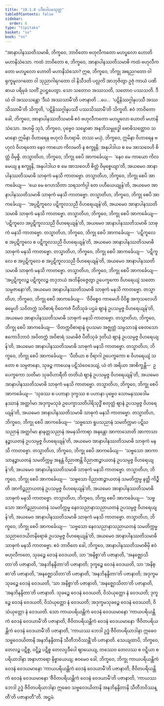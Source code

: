 ```yaml
---
title: "10.1.8 ပဒီပေါပမသုတ္တ"
tableOfContents: false
sidebar:
  order: 8
type: "tipitaka"
basket: "su"
book: "sn"
---
```



<DynamicBreadcrumb />

<Division number="984" book="sn" e="ch" v="18" p="429">

<Paragraph number="1671" book="sn">
“အာနာပါနဿတိသမာဓိ, ဘိက္ခဝေ, ဘာဝိတော ဗဟုလီကတော မဟပ္ဖလော ဟောတိ မဟာနိသံသော. ကထံ ဘာဝိတော စ, ဘိက္ခဝေ, အာနာပါနဿတိသမာဓိ ကထံ ဗဟုလီကတော မဟပ္ဖလော ဟောတိ မဟာနိသံသော?
</Paragraph>

<Paragraph number="1672" book="sn">
ဣဓ, ဘိက္ခဝေ, ဘိက္ခု အရညဂတော ဝါ ရုက္ခမူလဂတော ဝါ သုညာဂါရဂတော ဝါ နိသီဒတိ ပလ္လင်္ကံ အာဘုဇိတွာ ဥဇုံ ကာယံ ပဏိဓာယ ပရိမုခံ သတိံ ဥပဋ္ဌပေတွာ. သော သတောဝ အဿသတိ, သတောဝ ပဿသတိ. ဒီဃံ ဝါ အဿသန္တော ‘ဒီဃံ အဿသာမီ’တိ ပဇာနာတိ …ပေ…  ‘ပဋိနိဿဂ္ဂါနုပဿီ အဿသိဿာမီ’တိ သိက္ခတိ, ‘ပဋိနိဿဂ္ဂါနုပဿီ ပဿသိဿာမီ’တိ သိက္ခတိ. ဧဝံ ဘာဝိတော ခေါ, ဘိက္ခဝေ, အာနာပါနဿတိသမာဓိ ဧဝံ ဗဟုလီကတော မဟပ္ဖလော ဟောတိ မဟာနိသံသော.
</Paragraph>

<Paragraph number="1673" book="sn">
အဟမ္ပိ သုဒံ, ဘိက္ခဝေ, ပုဗ္ဗေဝ သမ္ဗောဓာ အနဘိသမ္ဗုဒ္ဓေါ ဗောဓိသတ္တောဝ သမာနော ဣမိနာ ဝိဟာရေန ဗဟုလံ ဝိဟရာမိ. တဿ မယှံ, ဘိက္ခဝေ, ဣမိနာ ဝိဟာရေန ဗဟုလံ ဝိဟရတော နေဝ ကာယော ကိလမတိ န စက္ခူနိ; အနုပါဒါယ စ မေ အာသဝေဟိ စိတ္တံ ဝိမုစ္စိ.
</Paragraph>

<Paragraph number="1674" book="sn">
တသ္မာတိဟ, ဘိက္ခဝေ, ဘိက္ခု စေပိ အာကင်္ခေယျ—  ‘နေဝ မေ ကာယော ကိလမေယျ န စက္ခူနိ, အနုပါဒါယ စ မေ အာသဝေဟိ စိတ္တံ ဝိမုစ္စေယျာ’တိ, အယမေဝ အာနာပါနဿတိသမာဓိ သာဓုကံ မနသိ ကာတဗ္ဗော.
</Paragraph>

<Paragraph number="1675" book="sn">
တသ္မာတိဟ, ဘိက္ခဝေ, ဘိက္ခု စေပိ အာကင်္ခေယျ—  ‘ယေ မေ ဂေဟသိတာ သရသင်္ကပ္ပါ တေ ပဟီယေယျုန်’တိ, အယမေဝ အာနာပါနဿတိသမာဓိ သာဓုကံ မနသိ ကာတဗ္ဗော.
</Paragraph>

<Paragraph number="1676" book="sn">
တသ္မာတိဟ, ဘိက္ခဝေ, ဘိက္ခု စေပိ အာကင်္ခေယျ—  ‘အပ္ပဋိကူလေ ပဋိကူလသညီ ဝိဟရေယျန်’တိ, အယမေဝ အာနာပါနဿတိသမာဓိ သာဓုကံ မနသိ ကာတဗ္ဗော.
</Paragraph>

<Paragraph number="1677" book="sn">
တသ္မာတိဟ, ဘိက္ခဝေ, ဘိက္ခု စေပိ အာကင်္ခေယျ—  ‘ပဋိကူလေ အပ္ပဋိကူလသညီ ဝိဟရေယျန်’တိ, အယမေဝ အာနာပါနဿတိသမာဓိ သာဓုကံ မနသိ ကာတဗ္ဗော.
</Paragraph>

<Paragraph number="1678" book="sn">
တသ္မာတိဟ, ဘိက္ခဝေ, ဘိက္ခု စေပိ အာကင်္ခေယျ—  ‘ပဋိကူလေ စ အပ္ပဋိကူလေ စ ပဋိကူလသညီ ဝိဟရေယျန်’တိ, အယမေဝ အာနာပါနဿတိသမာဓိ သာဓုကံ မနသိ ကာတဗ္ဗော.
</Paragraph>

<Paragraph number="1679" book="sn">
တသ္မာတိဟ, ဘိက္ခဝေ, ဘိက္ခု စေပိ အာကင်္ခေယျ—  ‘ပဋိကူလေ စ အပ္ပဋိကူလေ စ အပ္ပဋိကူလသညီ ဝိဟရေယျန်’တိ, အယမေဝ အာနာပါနဿတိသမာဓိ သာဓုကံ မနသိ ကာတဗ္ဗော.
</Paragraph>

<Paragraph number="1680" book="sn">
တသ္မာတိဟ, ဘိက္ခဝေ, ဘိက္ခု စေပိ အာကင်္ခေယျ—  ‘အပ္ပဋိကူလဉ္စ ပဋိကူလဉ္စ တဒုဘယံ အဘိနိဝဇ္ဇေတွာ ဥပေက္ခကော ဝိဟရေယျံ သတော သမ္ပဇာနော’တိ, အယမေဝ အာနာပါနဿတိသမာဓိ သာဓုကံ မနသိ ကာတဗ္ဗော.
</Paragraph>

<Paragraph number="1681" book="sn">
တသ္မာတိဟ, ဘိက္ခဝေ, ဘိက္ခု စေပိ အာကင်္ခေယျ—  ‘ဝိဝိစ္စေဝ ကာမေဟိ ဝိဝိစ္စ အကုသလေဟိ ဓမ္မေဟိ သဝိတက္ကံ သဝိစာရံ ဝိဝေကဇံ ပီတိသုခံ ပဌမံ ဈာနံ ဥပသမ္ပဇ္ဇ ဝိဟရေယျန်’တိ, အယမေဝ အာနာပါနဿတိသမာဓိ သာဓုကံ မနသိ ကာတဗ္ဗော.
</Paragraph>

<Paragraph number="1682" book="sn">
တသ္မာတိဟ, ဘိက္ခဝေ, ဘိက္ခု စေပိ အာကင်္ခေယျ—  ‘ဝိတက္ကဝိစာရာနံ ဝူပသမာ အဇ္ဈတ္တံ သမ္ပသာဒနံ စေတသော ဧကောဒိဘာဝံ အဝိတက္ကံ အဝိစာရံ သမာဓိဇံ ပီတိသုခံ ဒုတိယံ ဈာနံ ဥပသမ္ပဇ္ဇ ဝိဟရေယျန်’တိ, အယမေဝ အာနာပါနဿတိသမာဓိ သာဓုကံ မနသိ ကာတဗ္ဗော.
</Paragraph>

<Paragraph number="1683" book="sn">
တသ္မာတိဟ, ဘိက္ခဝေ, ဘိက္ခု စေပိ အာကင်္ခေယျ—  ‘ပီတိယာ စ ဝိရာဂါ ဥပေက္ခကော စ ဝိဟရေယျံ သတော စ သမ္ပဇာနော, သုခဉ္စ ကာယေန ပဋိသံဝေဒေယျံ, ယံ တံ အရိယာ အာစိက္ခန္တိ—  ဥပေက္ခကော သတိမာ သုခဝိဟာရီတိ တတိယံ ဈာနံ ဥပသမ္ပဇ္ဇ ဝိဟရေယျန်’တိ, အယမေဝ အာနာပါနဿတိသမာဓိ သာဓုကံ မနသိ ကာတဗ္ဗော.
</Paragraph>

<Paragraph number="1684" book="sn">
တသ္မာတိဟ, ဘိက္ခဝေ, ဘိက္ခု စေပိ အာကင်္ခေယျ—  ‘သုခဿ စ ပဟာနာ ဒုက္ခဿ စ ပဟာနာ ပုဗ္ဗေဝ သောမနဿဒေါမနဿာနံ အတ္ထင်္ဂမာ အဒုက္ခမသုခံ ဥပေက္ခာသတိပါရိသုဒ္ဓိံ စတုတ္ထံ ဈာနံ ဥပသမ္ပဇ္ဇ ဝိဟရေယျန်’တိ, အယမေဝ အာနာပါနဿတိသမာဓိ သာဓုကံ မနသိ ကာတဗ္ဗော.
</Paragraph>

<Paragraph number="1685" book="sn">
တသ္မာတိဟ, ဘိက္ခဝေ, ဘိက္ခု စေပိ အာကင်္ခေယျ—  ‘သဗ္ဗသော ရူပသညာနံ သမတိက္ကမာ ပဋိဃသညာနံ အတ္ထင်္ဂမာ နာနတ္တသညာနံ အမနသိကာရာ အနန္တော အာကာသောတိ အာကာသာနဉ္စာယတနံ ဥပသမ္ပဇ္ဇ ဝိဟရေယျန်’တိ, အယမေဝ အာနာပါနဿတိသမာဓိ သာဓုကံ မနသိ ကာတဗ္ဗော.
</Paragraph>

<Paragraph number="1686" book="sn">
တသ္မာတိဟ, ဘိက္ခဝေ, ဘိက္ခု စေပိ အာကင်္ခေယျ—  ‘သဗ္ဗသော အာကာသာနဉ္စာယတနံ သမတိက္ကမ္မ အနန္တံ ဝိညာဏန္တိ ဝိညာဏဉ္စာယတနံ ဥပသမ္ပဇ္ဇ ဝိဟရေယျန်’တိ, အယမေဝ အာနာပါနဿတိသမာဓိ သာဓုကံ မနသိ ကာတဗ္ဗော.
</Paragraph>

<Paragraph number="1687" book="sn">
တသ္မာတိဟ, ဘိက္ခဝေ, ဘိက္ခု စေပိ အာကင်္ခေယျ—  ‘သဗ္ဗသော ဝိညာဏဉ္စာယတနံ သမတိက္ကမ္မ နတ္ထိ ကိဉ္စီတိ အာကိဉ္စညာယတနံ ဥပသမ္ပဇ္ဇ ဝိဟရေယျန်’တိ, အယမေဝ အာနာပါနဿတိသမာဓိ သာဓုကံ မနသိ ကာတဗ္ဗော.
</Paragraph>

<Paragraph number="1688" book="sn">
တသ္မာတိဟ, ဘိက္ခဝေ, ဘိက္ခု စေပိ အာကင်္ခေယျ—  ‘သဗ္ဗသော အာကိဉ္စညာယတနံ သမတိက္ကမ္မ နေဝသညာနာသညာယတနံ ဥပသမ္ပဇ္ဇ ဝိဟရေယျန်’တိ, အယမေဝ အာနာပါနဿတိသမာဓိ သာဓုကံ မနသိ ကာတဗ္ဗော.
</Paragraph>

<Paragraph number="1689" book="sn">
တသ္မာတိဟ, ဘိက္ခဝေ, ဘိက္ခု စေပိ အာကင်္ခေယျ—  ‘သဗ္ဗသော နေဝသညာနာသညာယတနံ သမတိက္ကမ္မ သညာဝေဒယိတနိရောဓံ ဥပသမ္ပဇ္ဇ ဝိဟရေယျန်’တိ, အယမေဝ အာနာပါနဿတိသမာဓိ သာဓုကံ မနသိ ကာတဗ္ဗော.
</Paragraph>

<Paragraph number="1690" book="sn">
ဧဝံ ဘာဝိတေ ခေါ, ဘိက္ခဝေ, အာနာပါနဿတိသမာဓိမှိ ဧဝံ ဗဟုလီကတေ, သုခဉ္စေ ဝေဒနံ ဝေဒယတိ, သာ ‘အနိစ္စာ’တိ ပဇာနာတိ, ‘အနဇ္ဈောသိတာ’တိ ပဇာနာတိ, ‘အနဘိနန္ဒိတာ’တိ ပဇာနာတိ; ဒုက္ခဉ္စေ ဝေဒနံ ဝေဒယတိ, သာ ‘အနိစ္စာ’တိ ပဇာနာတိ, ‘အနဇ္ဈောသိတာ’တိ ပဇာနာတိ, ‘အနဘိနန္ဒိတာ’တိ ပဇာနာတိ; အဒုက္ခမသုခဉ္စေ ဝေဒနံ ဝေဒယတိ, ‘သာ အနိစ္စာ’တိ ပဇာနာတိ, ‘အနဇ္ဈောသိတာ’တိ ပဇာနာတိ, ‘အနဘိနန္ဒိတာ’တိ ပဇာနာတိ.
</Paragraph>

<Paragraph number="1691" book="sn">
သုခဉ္စေ ဝေဒနံ ဝေဒယတိ, ဝိသံယုတ္တော နံ ဝေဒယတိ; ဒုက္ခဉ္စေ ဝေဒနံ ဝေဒယတိ, ဝိသံယုတ္တော နံ ဝေဒယတိ; အဒုက္ခမသုခဉ္စေ ဝေဒနံ ဝေဒယတိ, ဝိသံယုတ္တော နံ ဝေဒယတိ. သော ကာယပရိယန္တိကံ ဝေဒနံ ဝေဒယမာနော ‘ကာယပရိယန္တိကံ ဝေဒနံ ဝေဒယာမီ’တိ ပဇာနာတိ, ဇီဝိတပရိယန္တိကံ ဝေဒနံ ဝေဒယမာနော ‘ဇီဝိတပရိယန္တိကံ ဝေဒနံ ဝေဒယာမီ’တိ ပဇာနာတိ, ‘ကာယဿ ဘေဒါ ဥဒ္ဓံ ဇီဝိတပရိယာဒါနာ ဣဓေဝ သဗ္ဗဝေဒယိတာနိ အနဘိနန္ဒိတာနိ သီတီဘဝိဿန္တီ’တိ ပဇာနာတိ.
</Paragraph>

<Paragraph number="1692" book="sn">
သေယျထာပိ, ဘိက္ခဝေ, တေလဉ္စ ပဋိစ္စ, ဝဋ္ဋိဉ္စ ပဋိစ္စ တေလပ္ပဒီပေါ ဈာယေယျ, တဿေဝ တေလဿ စ ဝဋ္ဋိယာ စ ပရိယာဒါနာ အနာဟာရော နိဗ္ဗာယေယျ; ဧဝမေဝ ခေါ, ဘိက္ခဝေ, ဘိက္ခု ကာယပရိယန္တိကံ ဝေဒနံ ဝေဒယမာနော ‘ကာယပရိယန္တိကံ ဝေဒနံ ဝေဒယာမီ’တိ ပဇာနာတိ, ဇီဝိတပရိယန္တိကံ ဝေဒနံ ဝေဒယမာနော ‘ဇီဝိတပရိယန္တိကံ ဝေဒနံ ဝေဒယာမီ’တိ ပဇာနာတိ, ‘ကာယဿ ဘေဒါ ဥဒ္ဓံ ဇီဝိတပရိယာဒါနာ ဣဓေဝ သဗ္ဗဝေဒယိတာနိ အနဘိနန္ဒိတာနိ သီတီဘဝိဿန္တီ’တိ ပဇာနာတီ”တိ.

</Paragraph>
</Division>

<Paragraph number="1693" type="center" book="sn">
အဋ္ဌမံ.
</Paragraph>